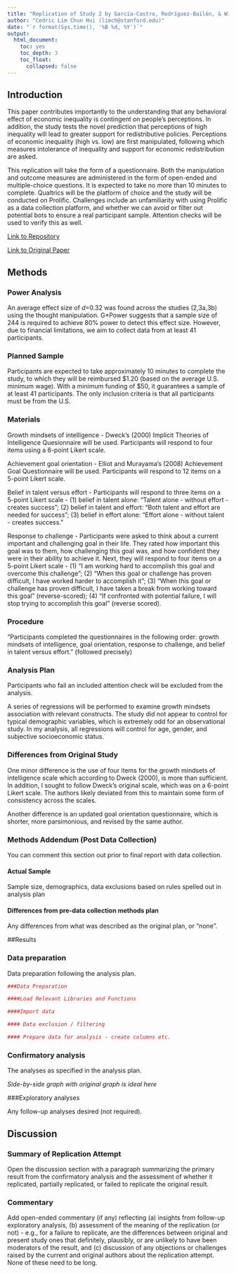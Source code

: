 ```yaml
---
title: "Replication of Study 2 by García-Castro, Rodríguez-Bailón, & Willis (2020, Journal of Experimental Social Psychology)"
author: "Cedric Lim Chun Hui (limch@stanford.edu)"
date: "`r format(Sys.time(), '%B %d, %Y')`"
output:
  html_document:
    toc: yes
    toc_depth: 3
    toc_float:
      collapsed: false
---
```


<!-- Replication reports should all use this template to standardize reporting across projects.  These reports will be public supplementary materials that accompany the summary report(s) of the aggregate results. -->

## Introduction

This paper contributes importantly to the understanding that any behavioral effect of economic inequality is contingent on people's perceptions. In addition, the study tests the novel prediction that perceptions of high inequality will lead to greater support for redistributive policies. Perceptions of economic inequality (high vs. low) are first manipulated, following which measures intolerance of inequality and support for economic redistribution are asked.

This replication will take the form of a questionnaire. Both the manipulation and outcome measures are administered in the form of open-ended and multiple-choice questions. It is expected to take no more than 10 minutes to complete. Qualtrics will be the platform of choice and the study will be conducted on Prolific. Challenges include an unfamiliarity with using Prolific as a data collection platform, and whether we can avoid or filter out potential bots to ensure a real participant sample. Attention checks will be used to verify this as well.

[Link to Repository](https://github.com/psych251/burgoyne2020)

[Link to Original Paper](https://github.com/psych251/burgoyne2020/blob/main/original_paper/Burgoyne%20et%20al.%202020.pdf)

## Methods

### Power Analysis

An average effect size of *d*=0.32 was found across the studies (2,3a,3b) using the thought manipulation. G*Power suggests that a sample size of 244 is required to achieve 80% power to detect this effect size. However, due to financial limitations, we aim to collect data from at least 41 participants.

### Planned Sample

Participants are expected to take approximately 10 minutes to complete the study, to which they will be reimbursed \$1.20 (based on the average U.S. minimum wage). With a minimum funding of \$50, it guarantees a sample of at least 41 participants. The only inclusion criteria is that all participants must be from the U.S.

### Materials

Growth mindsets of intelligence - Dweck's (2000) Implicit Theories of Intelligence Quesionnaire will be used. Participants will respond to four items using a 6-point Likert scale.

Achievement goal orientation - Elliot and Murayama's (2008) Achievement Goal Questionnaire will be used. Participants will respond to 12 items on a 5-point Likert scale.

Belief in talent versus effort - Participants will respond to three items on a 5-point Likert scale - (1) belief in talent alone: "Talent alone - without effort - creates success"; (2) belief in talent and effort: "Both talent and effort are needed for success"; (3) belief in effort alone: "Effort alone - without talent - creates success."

Response to challenge - Participants were asked to think about a current important and challenging goal in their life. They rated how important this goal was to them, how challenging this goal was, and how confident they were in their ability to achieve it. Next, they will respond to four items on a 5-point Likert scale - (1) "I am working hard to accomplish this goal and overcome this challenge"; (2) "When this goal or challenge has proven difficult, I have worked harder to accomplish it"; (3) "When this goal or challenge has proven difficult, I have taken a break from working toward this goal" (reverse-scored); (4) "If confronted with potential failure, I will stop trying to accomplish this goal" (reverse scored).

### Procedure	

"Participants completed the questionnaires in the following order: growth mindsets of intelligence, goal orientation, response to challenge, and belief in talent versus effort." (followed precisely)

### Analysis Plan

Participants who fail an included attention check will be excluded from the analysis.

A series of regressions will be performed to examine growth mindsets association with relevant constructs. The study did not appear to control for typical demographic variables, which is extremely odd for an observational study. In my analysis, all regressions will control for age, gender, and subjective socioeconomic status.

### Differences from Original Study

One minor difference is the use of four items for the growth mindsets of intelligence scale which according to Dweck (2000), is more than sufficient. In addition, I sought to follow Dweck's original scale, which was on a 6-point Likert scale. The authors likely deviated from this to maintain some form of consistency across the scales. 

Another difference is an updated goal orientation questionnaire, which is shorter, more parsimonious, and revised by the same author.

### Methods Addendum (Post Data Collection)

You can comment this section out prior to final report with data collection.

#### Actual Sample
  Sample size, demographics, data exclusions based on rules spelled out in analysis plan

#### Differences from pre-data collection methods plan
  Any differences from what was described as the original plan, or “none”.


##Results


### Data preparation

Data preparation following the analysis plan.
	
```r
###Data Preparation

####Load Relevant Libraries and Functions

####Import data

#### Data exclusion / filtering

#### Prepare data for analysis - create columns etc.
```

### Confirmatory analysis

The analyses as specified in the analysis plan.  

*Side-by-side graph with original graph is ideal here*

###Exploratory analyses

Any follow-up analyses desired (not required).  

## Discussion

### Summary of Replication Attempt

Open the discussion section with a paragraph summarizing the primary result from the confirmatory analysis and the assessment of whether it replicated, partially replicated, or failed to replicate the original result.  

### Commentary

Add open-ended commentary (if any) reflecting (a) insights from follow-up exploratory analysis, (b) assessment of the meaning of the replication (or not) - e.g., for a failure to replicate, are the differences between original and present study ones that definitely, plausibly, or are unlikely to have been moderators of the result, and (c) discussion of any objections or challenges raised by the current and original authors about the replication attempt.  None of these need to be long.
